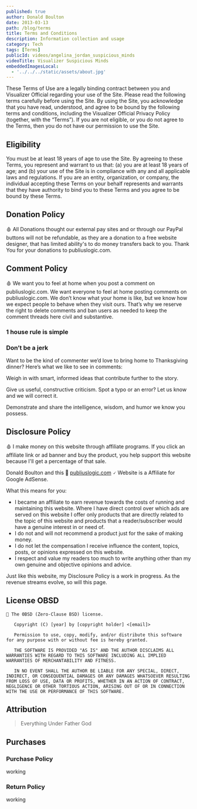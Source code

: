 ```yaml
---
published: true
author: Donald Boulton
date: 2013-03-13
path: /blog/terms
title: Terms and Conditions
description: Information collection and usage
category: Tech
tags: [Terms]
publicId: videos/angelina_jordan_suspicious_minds
videoTitle: Visualizer Suspicious Minds
embeddedImagesLocal:
  - '../../../static/assets/about.jpg'
---
```



<GatsbyImage alt="about" image={getImage(props.localImages[0])} />

These Terms of Use are a legally binding contract
between you and Visualizer Official regarding your use of
the Site. Please read the following terms carefully before
using the Site. By using the Site, you acknowledge that you
have read, understood, and agree to be bound by the following
terms and conditions, including the Visualizer Official
Privacy Policy (together, with the “Terms”). If you are not
eligible, or you do not agree to the Terms, then you do not
have our permission to use the Site.

<Section>

## Eligibility

</Section>

<Section>

You must be at least 18 years of age to use the Site. By
agreeing to these Terms, you represent and warrant to us that:
(a) you are at least 18 years of age; and (b) your use of the
Site is in compliance with any and all applicable laws and
regulations. If you are an entity, organization, or company,
the individual accepting these Terms on your behalf represents
and warrants that they have authority to bind you to these
Terms and you agree to be bound by these Terms.

</Section>

<Section>

## Donation Policy

</Section>

<Section>

🩸 All Donations thought our external pay sites and or through our PayPal buttons will not be refundable, as they are a donation to a free website designer, that has limited ability's to do money transfers back to you. Thank You for your donations to publiuslogic.com.

## Comment Policy

🩸 We want you to feel at home when you post a comment on publiuslogic.com. We want everyone to feel at home posting comments on publiuslogic.com. We don’t know what your home is like, but we know how we expect people to behave when they visit ours. That’s why we reserve the right to delete comments and ban users as needed to keep the comment threads here civil and substantive.

</Section>

### 1 house rule is simple

### Don’t be a jerk

<Section>

Want to be the kind of commenter we’d love to bring home to Thanksgiving dinner? Here’s what we like to see in comments:

Weigh in with smart, informed ideas that contribute further to the story.

Give us useful, constructive criticism. Spot a typo or an error? Let us know and we will correct it.

Demonstrate and share the intelligence, wisdom, and humor we know you possess.

</Section>

## Disclosure Policy

<Section>

🩸 I make money on this website through affiliate programs. If you click an affiliate link or ad banner and buy the
product, you help support this website because I'll get a percentage of that sale.

</Section>

Donald Boulton and this 🔗 [publiuslogic.com](https://publiuslogic.com) 🗸 Website is a Affiliate for Google AdSense.

<Section>

What this means for you:

- I became an affiliate to earn revenue towards the costs of running and maintaining this website. Where I have direct control over which ads are served on this website I offer only products that are directly related to the topic of this website and products that a reader/subscriber would have a genuine interest in or need of.
- I do not and will not recommend a product just for the sake of making money.
- I do not let the compensation I receive influence the content, topics, posts, or opinions expressed on this website.
- I respect and value my readers too much to write anything other than my own genuine and objective opinions and advice.

Just like this website, my Disclosure Policy is a work in progress. As the revenue streams evolve, so will this page.

</Section>

## License OBSD

```git:title=OBSD-License {1,3,5,7,9}
🔰 The 0BSD (Zero-Clause BSD) license.

   Copyright (C) [year] by [copyright holder] <[email]>

   Permission to use, copy, modify, and/or distribute this software for any purpose with or without fee is hereby granted.

   THE SOFTWARE IS PROVIDED "AS IS" AND THE AUTHOR DISCLAIMS ALL WARRANTIES WITH REGARD TO THIS SOFTWARE INCLUDING ALL IMPLIED WARRANTIES OF MERCHANTABILITY AND FITNESS.

   IN NO EVENT SHALL THE AUTHOR BE LIABLE FOR ANY SPECIAL, DIRECT, INDIRECT, OR CONSEQUENTIAL DAMAGES OR ANY DAMAGES WHATSOEVER RESULTING FROM LOSS OF USE, DATA OR PROFITS, WHETHER IN AN ACTION OF CONTRACT, NEGLIGENCE OR OTHER TORTIOUS ACTION, ARISING OUT OF OR IN CONNECTION WITH THE USE OR PERFORMANCE OF THIS SOFTWARE.
```

## Attribution

<Section>

> Everything Under Father God

</Section>

## Purchases

### Purchase Policy

working

### Return Policy

working
